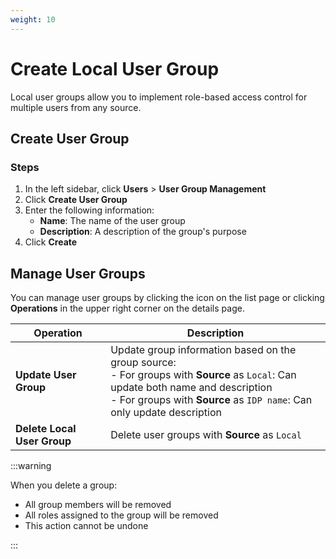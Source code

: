 ```yaml
---
weight: 10
---
```


# Create Local User Group

Local user groups allow you to implement role-based access control for multiple users from any source.

## Create User Group

### Steps

1. In the left sidebar, click **Users** > **User Group Management**
2. Click **Create User Group**
3. Enter the following information:
   - **Name**: The name of the user group
   - **Description**: A description of the group's purpose
4. Click **Create**

## Manage User Groups

You can manage user groups by clicking the icon on the list page or clicking **Operations** in the upper right corner on the details page.

| Operation | Description |
| --------- | ----------- |
| **Update User Group** | Update group information based on the group source:  <br/>- For groups with **Source** as `Local`: Can update both name and description  <br/>- For groups with **Source** as `IDP name`: Can only update description |
| **Delete Local User Group** | Delete user groups with **Source** as `Local` |

:::warning

When you delete a group:
- All group members will be removed
- All roles assigned to the group will be removed
- This action cannot be undone

:::
